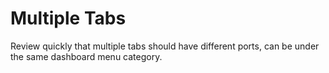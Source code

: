 # Multiple Tabs

Review quickly that multiple tabs should have different ports, can be under the same dashboard menu category.
